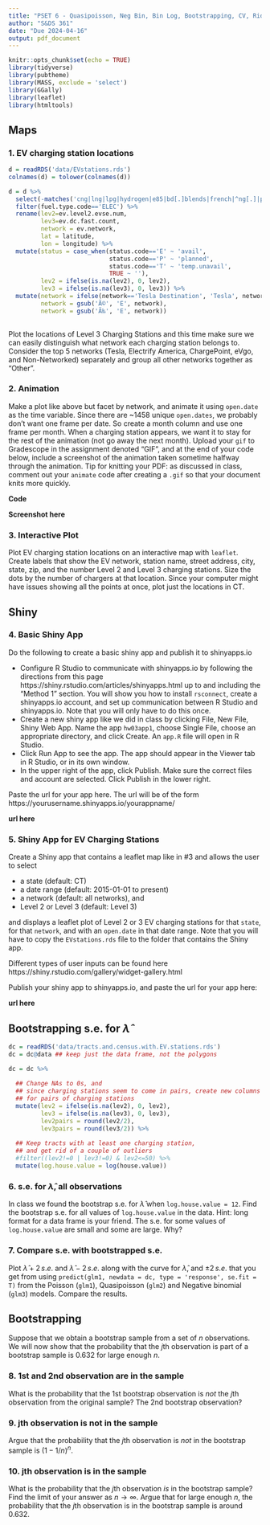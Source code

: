 ```yaml
---
title: "PSET 6 - Quasipoisson, Neg Bin, Bin Log, Bootstrapping, CV, Ridge, Lasso"
author: "S&DS 361"
date: "Due 2024-04-16"
output: pdf_document
---
```


```r
knitr::opts_chunk$set(echo = TRUE)
library(tidyverse)
library(pubtheme)
library(MASS, exclude = 'select')
library(GGally)
library(leaflet)
library(htmltools)

```



## Maps

### 1. EV charging station locations

```r
d = readRDS('data/EVstations.rds')
colnames(d) = tolower(colnames(d))

d = d %>%
  select(-matches('cng|lng|lpg|hydrogen|e85|bd[.]blends|french|^ng[.]|plus4|level1')) %>%
  filter(fuel.type.code=='ELEC') %>%
  rename(lev2=ev.level2.evse.num, 
         lev3=ev.dc.fast.count, 
         network = ev.network, 
         lat = latitude, 
         lon = longitude) %>%
  mutate(status = case_when(status.code=='E' ~ 'avail', 
                            status.code=='P' ~ 'planned', 
                            status.code=='T' ~ 'temp.unavail', 
                            TRUE ~ ''), 
         lev2 = ifelse(is.na(lev2), 0, lev2), 
         lev3 = ifelse(is.na(lev3), 0, lev3)) %>%
  mutate(network = ifelse(network=='Tesla Destination', 'Tesla', network), 
         network = gsub('Ã©', 'E', network), 
         network = gsub('Ã‰', 'E', network))
  
```

Plot the locations of Level 3 Charging Stations and this time make sure we can easily distinguish what network each charging station belongs to.  Consider the top 5 networks (Tesla, Electrify America, ChargePoint, eVgo, and Non-Networked)  separately and group all other networks together as "Other". 




### 2. Animation

Make a plot like above but facet by network, and animate it using `open.date` as the time variable.  Since there are ~1458 unique `open.dates`, we probably don't want one frame per date. So create a month column and use one frame per month. When a charging station appears, we want it to stay for the rest of the animation (not go away the next month). Upload your `gif` to Gradescope in the assignment denoted "GIF", and at the end of your code below, include a screenshot of the animation taken sometime halfway through the animation. Tip for knitting your PDF: as discussed in class, comment out your `animate` code after creating a `.gif` so that your document knits more quickly. 

**Code**


**Screenshot here**



### 3. Interactive Plot

Plot EV charging station locations on an interactive map with `leaflet`. Create labels that show the EV network, station name, street address, city, state, zip, and the number Level 2 and Level 3 charging stations. Size the dots by the number of chargers at that location. Since your computer might have issues showing all the points at once, plot just the locations in CT. 



## Shiny

### 4. Basic Shiny App
Do the following to create a basic shiny app and publish it to shinyapps.io

- Configure R Studio to communicate with shinyapps.io by following the directions from this page https://shiny.rstudio.com/articles/shinyapps.html up to and including the "Method 1" section. You will show you how to install `rsconnect`, create a shinyapps.io account, and set up communication between R Studio and shinyapps.io. Note that you will only have to do this once. 
- Create a new shiny app like we did in class by clicking File, New File, Shiny Web App. Name the app `hw03app1`, choose Single File, choose an appropriate directory, and click Create. An `app.R` file will open in R Studio. 
- Click Run App to see the app. The app should appear in the Viewer tab in R Studio, or in its own window.
- In the upper right of the app, click Publish. Make sure the correct files and account are selected. Click Publish in the lower right. 

Paste the url for your app here. The url will be of the form 
https://yourusername.shinyapps.io/yourappname/

**url here**


### 5. Shiny App for EV Charging Stations

Create a Shiny app that contains a leaflet map like in #3 and allows the user to select 

- a state (default: CT)
- a date range (default: 2015-01-01 to present)
- a network (default: all networks), and 
- Level 2 or Level 3 (default: Level 3) 

and displays a leaflet plot of Level 2 or 3 EV charging stations for that `state`, for that `network`, and with an `open.date` in that date range. Note that you will have to copy the `EVstations.rds` file to the folder that contains the Shiny app. 

Different types of user inputs can be found here https://shiny.rstudio.com/gallery/widget-gallery.html

Publish your shiny app to shinyapps.io, and paste the url for your app here: 

**url here**

## Bootstrapping s.e. for $\hat{\lambda}$


```r
dc = readRDS('data/tracts.and.census.with.EV.stations.rds')
dc = dc@data ## keep just the data frame, not the polygons

dc = dc %>% 
  
  ## Change NAs to 0s, and 
  ## since charging stations seem to come in pairs, create new columns
  ## for pairs of charging stations
  mutate(lev2 = ifelse(is.na(lev2), 0, lev2), 
         lev3 = ifelse(is.na(lev3), 0, lev3), 
         lev2pairs = round(lev2/2),
         lev3pairs = round(lev3/2)) %>%
  
  ## Keep tracts with at least one charging station, 
  ## and get rid of a couple of outliers
  #filter((lev2!=0 | lev3!=0) & lev2<=50) %>%
  mutate(log.house.value = log(house.value))

```

### 6. s.e. for $\hat{\lambda}$, all observations

In class we found the bootstrap s.e. for $\hat{\lambda}$ when `log.house.value = 12`. Find the bootstrap s.e. for all values of `log.house.value` in the data. Hint: long format for a data frame is your friend. The s.e. for some values of `log.house.value` are small and some are large. Why?






### 7. Compare s.e. with bootstrapped s.e.

Plot $\hat{\lambda} + 2 \, s.e.$ and $\hat{\lambda} - 2 \, s.e.$ along with the curve for $\hat{\lambda}$, and $\pm 2 \,s.e.$ that you get from using `predict(glm1, newdata = dc, type = 'response', se.fit = T)` from the Poisson (`glm1`), Quasipoisson (`glm2`) and Negative binomial (`glm3`) models. Compare the results. 


## Bootstrapping

Suppose that we obtain a bootstrap sample from a set of $n$ observations. We will now show that the probability that the $j$th observation is part of a bootstrap sample is 0.632 for large enough $n$.

### 8. 1st and 2nd observation are in the sample

What is the probability that the 1st bootstrap observation is *not* the $j$th observation from the original sample?  The 2nd bootstrap observation?



### 9. jth observation is not in the sample

Argue that the probability that the $j$th observation is *not* in the bootstrap sample is $(1 - 1/n)^n$.



### 10. jth observation is in the sample

What is the probability that the $j$th observation *is* in the bootstrap sample? Find the limit of your answer as $n\rightarrow \infty$. Argue that for large enough $n$, the probability that the $j$th observation is in the bootstrap sample is around 0.632.




